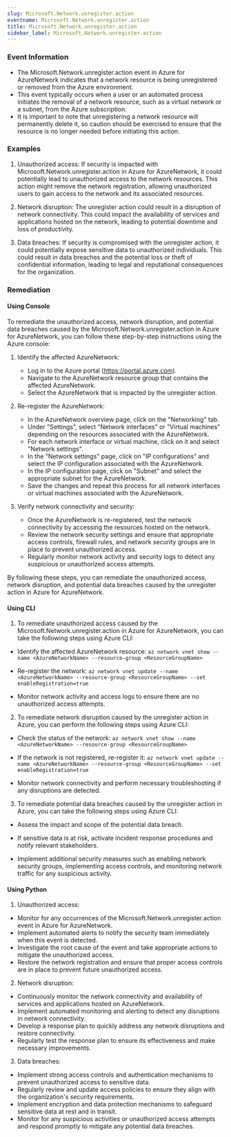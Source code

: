 ```yaml
--- 
slug: Microsoft.Network.unregister.action
eventname: Microsoft.Network.unregister.action
title: Microsoft.Network.unregister.action
sidebar_label: Microsoft.Network.unregister.action
---
```

                       
### Event Information

- The Microsoft.Network.unregister.action event in Azure for AzureNetwork indicates that a network resource is being unregistered or removed from the Azure environment.
- This event typically occurs when a user or an automated process initiates the removal of a network resource, such as a virtual network or a subnet, from the Azure subscription.
- It is important to note that unregistering a network resource will permanently delete it, so caution should be exercised to ensure that the resource is no longer needed before initiating this action.


### Examples

1. Unauthorized access: If security is impacted with Microsoft.Network.unregister.action in Azure for AzureNetwork, it could potentially lead to unauthorized access to the network resources. This action might remove the network registration, allowing unauthorized users to gain access to the network and its associated resources.

2. Network disruption: The unregister action could result in a disruption of network connectivity. This could impact the availability of services and applications hosted on the network, leading to potential downtime and loss of productivity.

3. Data breaches: If security is compromised with the unregister action, it could potentially expose sensitive data to unauthorized individuals. This could result in data breaches and the potential loss or theft of confidential information, leading to legal and reputational consequences for the organization.

### Remediation

#### Using Console

To remediate the unauthorized access, network disruption, and potential data breaches caused by the Microsoft.Network.unregister.action in Azure for AzureNetwork, you can follow these step-by-step instructions using the Azure console:

1. Identify the affected AzureNetwork: 
   - Log in to the Azure portal (https://portal.azure.com).
   - Navigate to the AzureNetwork resource group that contains the affected AzureNetwork.
   - Select the AzureNetwork that is impacted by the unregister action.

2. Re-register the AzureNetwork:
   - In the AzureNetwork overview page, click on the "Networking" tab.
   - Under "Settings", select "Network interfaces" or "Virtual machines" depending on the resources associated with the AzureNetwork.
   - For each network interface or virtual machine, click on it and select "Network settings".
   - In the "Network settings" page, click on "IP configurations" and select the IP configuration associated with the AzureNetwork.
   - In the IP configuration page, click on "Subnet" and select the appropriate subnet for the AzureNetwork.
   - Save the changes and repeat this process for all network interfaces or virtual machines associated with the AzureNetwork.

3. Verify network connectivity and security:
   - Once the AzureNetwork is re-registered, test the network connectivity by accessing the resources hosted on the network.
   - Review the network security settings and ensure that appropriate access controls, firewall rules, and network security groups are in place to prevent unauthorized access.
   - Regularly monitor network activity and security logs to detect any suspicious or unauthorized access attempts.

By following these steps, you can remediate the unauthorized access, network disruption, and potential data breaches caused by the unregister action in Azure for AzureNetwork.

#### Using CLI

1. To remediate unauthorized access caused by the Microsoft.Network.unregister.action in Azure for AzureNetwork, you can take the following steps using Azure CLI:

- Identify the affected AzureNetwork resource: `az network vnet show --name <AzureNetworkName> --resource-group <ResourceGroupName>`

- Re-register the network: `az network vnet update --name <AzureNetworkName> --resource-group <ResourceGroupName> --set enableRegistration=true`

- Monitor network activity and access logs to ensure there are no unauthorized access attempts.

2. To remediate network disruption caused by the unregister action in Azure, you can perform the following steps using Azure CLI:

- Check the status of the network: `az network vnet show --name <AzureNetworkName> --resource-group <ResourceGroupName>`

- If the network is not registered, re-register it: `az network vnet update --name <AzureNetworkName> --resource-group <ResourceGroupName> --set enableRegistration=true`

- Monitor network connectivity and perform necessary troubleshooting if any disruptions are detected.

3. To remediate potential data breaches caused by the unregister action in Azure, you can take the following steps using Azure CLI:

- Assess the impact and scope of the potential data breach.

- If sensitive data is at risk, activate incident response procedures and notify relevant stakeholders.

- Implement additional security measures such as enabling network security groups, implementing access controls, and monitoring network traffic for any suspicious activity.

#### Using Python

1. Unauthorized access:
- Monitor for any occurrences of the Microsoft.Network.unregister.action event in Azure for AzureNetwork.
- Implement automated alerts to notify the security team immediately when this event is detected.
- Investigate the root cause of the event and take appropriate actions to mitigate the unauthorized access.
- Restore the network registration and ensure that proper access controls are in place to prevent future unauthorized access.

2. Network disruption:
- Continuously monitor the network connectivity and availability of services and applications hosted on AzureNetwork.
- Implement automated monitoring and alerting to detect any disruptions in network connectivity.
- Develop a response plan to quickly address any network disruptions and restore connectivity.
- Regularly test the response plan to ensure its effectiveness and make necessary improvements.

3. Data breaches:
- Implement strong access controls and authentication mechanisms to prevent unauthorized access to sensitive data.
- Regularly review and update access policies to ensure they align with the organization's security requirements.
- Implement encryption and data protection mechanisms to safeguard sensitive data at rest and in transit.
- Monitor for any suspicious activities or unauthorized access attempts and respond promptly to mitigate any potential data breaches.


 